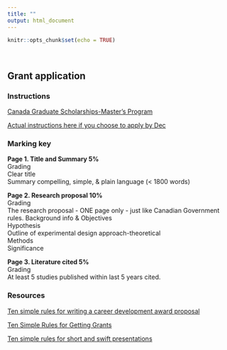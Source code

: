 ```yaml
---
title: ""
output: html_document
---
```


```r
knitr::opts_chunk$set(echo = TRUE)
```
<br>

## Grant application    
### Instructions  
[Canada Graduate Scholarships-Master’s Program](http://www.nserc-crsng.gc.ca/students-etudiants/pg-cs/cgsm-bescm_eng.asp)  

[Actual instructions here if you choose to apply by Dec](http://www.nserc-crsng.gc.ca/ResearchPortal-PortailDeRecherche/Instructions-Instructions/CGS_M-BESC_M_eng.asp)  

### Marking key    
**Page 1. Title and Summary  5%**    
Grading  
Clear title   
Summary compelling, simple, & plain language (< 1800 words)  


**Page 2. Research proposal 10%**     
Grading  
The research proposal - ONE page only - just like Canadian Government rules. 
Background info & Objectives  
Hypothesis  
Outline of experimental design approach-theoretical  
Methods  
Significance 

**Page 3.  Literature cited  5%**    
Grading  
At least 5 studies published within last 5 years cited.  

### Resources    
[Ten simple rules for writing a career development award proposal](https://journals.plos.org/ploscompbiol/article?id=10.1371/journal.pcbi.1005863)  

[Ten Simple Rules for Getting Grants](https://journals.plos.org/ploscompbiol/article?id=10.1371/journal.pcbi.0020012)  

[Ten simple rules for short and swift presentations](https://journals.plos.org/ploscompbiol/article?id=10.1371/journal.pcbi.1005373)   



